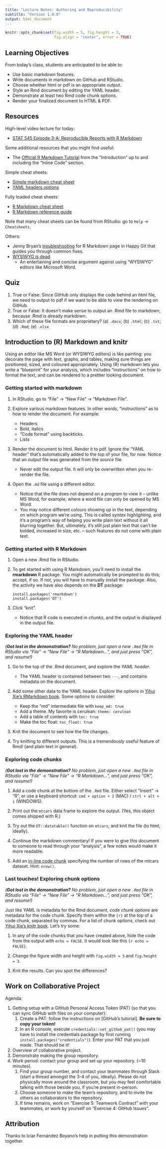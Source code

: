 ```yaml
---
title: "Lecture Notes: Authoring and Reproducibility"
subtitle: "Version 1.0.0"
output: html_document
---
```


```r
knitr::opts_chunk$set(fig.width = 5, fig.height = 3, 
                      fig.align = "center", error = TRUE)
```


## Learning Objectives

From today's class, students are anticipated to be able to:

- Use basic markdown features.
- Write documents in markdown on GitHub and RStudio.
- Choose whether html or pdf is an appropriate output.
- Style an Rmd document by editing the YAML header.
- Demonstrate at least two Rmd code chunk options.
- Render your finalized document to HTML & PDF.

## Resources

High-level video lecture for today:

- [STAT 545 Episode 3-A: Reproducible Reports with R Markdown](https://youtu.be/ZzDSkBgt9xQ)

Some additional resources that you might find useful:

- The [Official R Markdown Tutorial](https://rmarkdown.rstudio.com/lesson-1.html) from the "Introduction" up to and including the "Inline Code" section.

Simple cheat sheets:

- [Simple markdown cheat sheet](https://guides.github.com/pdfs/markdown-cheatsheet-online.pdf)
- [YAML headers options](https://bookdown.org/yihui/rmarkdown/html-document.html)

Fully loaded cheat sheets:

- [R Markdown cheat sheet](https://rstudio.com/wp-content/uploads/2016/03/rmarkdown-cheatsheet-2.0.pdf)
- [R Markdown reference guide](https://rstudio.com/wp-content/uploads/2015/03/rmarkdown-reference.pdf?_ga=2.177968037.1059384083.1597196687-1784159993.1567907747)

Note that many cheat sheets can be found from RStudio: go to `Help` -> `Cheatsheets`.

Others:

- Jenny Bryan's [troubleshooting](https://happygitwithr.com/rmd-test-drive.html#rmd-troubleshooting) for R Markdown page in Happy Git that guides you through common fixes.
- [WYSIWYG is dead](https://medium.com/@ayman/wysiwyg-is-dead-d225276ed53)
    - An entertaining and concise argument against using "WYSIWYG" editors like Microsoft Word.



## Quiz

1. True or False: Since GitHub only displays the code behind an html file, we need to output to pdf if we want to be able to view the rendering on GitHub. 
2. True or False: It doesn't make sense to output an .Rmd file to markdown, because .Rmd is already markdown. 
3. Which of these file formats are proprietary? (a) `.docx`; (b) `.html`; (c) `.txt`; (d) `.Rmd`; (e) `.xlsx`


## Introduction to (R) Markdown and knitr

Using an editor like MS Word (or WYSIWYG editors) is like painting: you decorate the page with text, graphs, and tables, making sure things are positioned, sized, and coloured appropriately. Using (R) markdown lets you write a "blueprint" for your analysis, which includes "instructions" on how to format the text, and can be rendered to a prettier looking document.

### Getting started with markdown

1. In RStudio, go to "File" -> "New File" -> "Markdown File".

2. Explore various markdown features. In other words, "instructions" as to how to render the document. For example:
    - Headers
    - Bold, italics
    - "Code format" using backticks.
    - Lists

3. Render the document to html. Render it to pdf. Ignore the "YAML header" that's automatically added to the top of your file, for now. Notice that an _output_ file was generated from the _source_ file.
    - Never edit the output file. It will only be overwritten when you re-render the file.

4. Open the `.md` file using a different editor. 
    - Notice that the file does not depend on a _program_ to view it -- unlike MS Word, for example, where a word file can only be opened by MS Word. 
    - You may notice different colours showing up in the text, depending on which program we're using. This is called _syntax highlighting_, and it's a program's way of helping you write plain text without it all blurring together. But, ultimately, it's still just plain text that can't be bolded, increased in size, etc. -- such features do not come with plain text.


### Getting started with R Markdown

1. Open a new .Rmd file in RStudio.

2. To get started with using R Markdown, you'll need to install the **rmarkdown** R package. You might automatically be prompted to do this; accept, if so. If not, you will have to manually install the package. Also, the activity we have also depends on the **DT** package:
   ```
   install.packages('rmarkdown')
   install.packages('DT')
   ```

3. Click "knit". 
    - Notice that R code is executed in _chunks_, and the output is displayed in the output file.

### Exploring the YAML header

*(__Got lost in the demonstration?__ No problem, just open a new `.Rmd` file in RStudio via "File" -> "New File" -> "R Markdown...", and just press "OK", and resume!)*

1. Go to the top of the .Rmd document, and explore the _YAML header_. 
    - The YAML header is contained between two `---`, and contains metadata on the document.

2. Add some other data to the YAML header. Explore the options in [Yihui Xie's RMarkdown book](https://bookdown.org/yihui/rmarkdown/html-document.html). Some options to consider:
    - Keep the "md" intermediate file with `keep_md: true`
    - Add a theme. My favorite is cerulean: `theme: cerulean`
    - Add a table of contents with `toc: true`
    - Make the toc float: `toc_float: true`

3. Knit the document to see how the file changes. 

4. Try knitting to different outputs. This is a tremendously useful feature of Rmd! (and plain text in general).

### Exploring code chunks

*(__Got lost in the demonstration?__ No problem, just open a new `.Rmd` file in RStudio via "File" -> "New File" -> "R Markdown...", and just press "OK", and resume!)*

1. Add a code chunk at the bottom of the `.Rmd` file. Either select "Insert" -> "R", or use a keyboard shortcut: `cmd + option + I` (MAC) / `ctrl + alt + i` (WINDOWS).

2. Print out the `mtcars` data frame to explore the output. (Yes, this object comes shipped with R.)

3. Try out the `DT::datatable()` function on `mtcars`, and knit the file (to html, ideally).  

4. Continue the markdown commentary! If you were to give this document to someone to read through your "analysis", a few notes would make it more readable. 

5. Add an [in-line code chunk](https://rmarkdown.rstudio.com/lesson-4.html) specifying the number of rows of the mtcars dataset. Hint: `nrow()`.

### Last touches! Exploring chunk options

*(__Got lost in the demonstration?__ No problem, just open a new `.Rmd` file in RStudio via "File" -> "New File" -> "R Markdown...", and just press "OK", and resume!)*

Just like YAML is metadata for the Rmd document, *code chunk options* are metadata for the code chunk. Specify them within the `{r}` at the top of a code chunk, separated by commas. For a list of chunk options, check out [Yihui Xie's knitr book](https://yihui.org/knitr/options/). Let's try some:

1. In any of the code chunks that you have created above, hide the code from the output with `echo = FALSE`. It would look like this `{r echo = FALSE}`.

2. Change the figure width and height with `fig.width = 5` and `fig.height = 3`.

3. Knit the results. Can you spot the differences?

## Work on Collaborative Project

Agenda:

1. Getting setup with a GitHub Personal Access Token (PAT) (so that you can sync GitHub with files on your computer):
    1. Create a PAT: follow the instructions on [GitHub's tutorial]. __Be sure to copy your token!__
    2. In an R console, execute `credentials::set_github_pat()` (you may have to install the credentials package by first running `install.packages("credentials")`). Enter your PAT that you just made. That should be it!
2. Overview of collaborative project.
3. Demonstrate making the group repository.
4. Work period: contact your group and set up your repository. (~10 minutes).
    1. Find your group number, and contact your teammates through Slack (start a thread amongst the 3-4 of you, ideally). Please do not physically move around the classroom, but you may feel comfortable talking with those beside you, if you're present in-person.
    2. Choose someone to make the team's repository, and to invite the others as collaborators to the repository.
    3. If time remains, work on "Exercise 5: Teamwork Contract" with your teammates, or work by yourself on "Exercise 4: GitHub Issues".

## Attribution

Thanks to Icíar Fernández Boyano's help in putting this demonstration together.